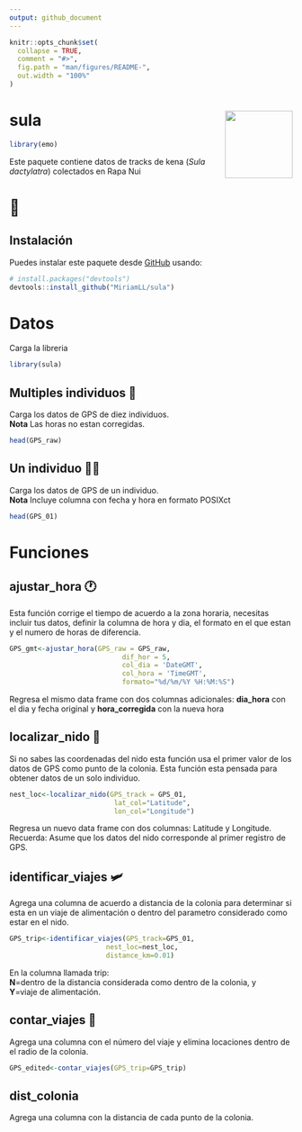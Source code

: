 ```yaml
---
output: github_document
---
```


<!-- README.md is generated from README.Rmd. Please edit that file -->

```r
knitr::opts_chunk$set(
  collapse = TRUE,
  comment = "#>",
  fig.path = "man/figures/README-",
  out.width = "100%"
)
```

# sula  <img src="man/figures/logo.png" align="right" width = "120px"/>

```r
library(emo)
```

Este paquete contiene datos de tracks de kena (_Sula dactylatra_) colectados en Rapa Nui  
<h1> 🗿 </h1>

## Instalación

Puedes instalar este paquete desde [GitHub](https://github.com/) usando:

``` r
# install.packages("devtools")
devtools::install_github("MiriamLL/sula")
```

# Datos
Carga la libreria
```r
library(sula)
```

## Multiples individuos 👯‍
Carga los datos de GPS de diez individuos.  
**Nota** Las horas no estan corregidas.
```r
head(GPS_raw)
```
## Un individuo 💃🏽
Carga los datos de GPS de un individuo.  
**Nota** Incluye columna con fecha y hora en formato POSIXct
```r
head(GPS_01)
```

# Funciones
## ajustar_hora 🕐
Esta función corrige el tiempo de acuerdo a la zona horaria, necesitas incluir tus datos, definir la columna de hora y dia, el formato en el que estan y el numero de horas de diferencia.
```r
GPS_gmt<-ajustar_hora(GPS_raw = GPS_raw,
                            dif_hor = 5,
                            col_dia = 'DateGMT',
                            col_hora = 'TimeGMT',
                            formato="%d/%m/%Y %H:%M:%S")
```
Regresa el mismo data frame con dos columnas adicionales: **dia_hora** con el dia y fecha original y **hora_corregida** con la nueva hora

## localizar_nido 🐣
Si no sabes las coordenadas del nido esta función usa el primer valor de los datos de GPS como punto de la colonia.
Esta función esta pensada para obtener datos de un solo individuo.
```r
nest_loc<-localizar_nido(GPS_track = GPS_01,
                          lat_col="Latitude",
                          lon_col="Longitude")
```
Regresa un nuevo data frame con dos columnas: Latitude y Longitude.  Recuerda: Asume que los datos del nido corresponde al primer registro de GPS. 

## identificar_viajes 🛩️
Agrega una columna de acuerdo a distancia de la colonia para determinar si esta en un viaje de alimentación o dentro del parametro considerado como estar en el nido. 
```r
GPS_trip<-identificar_viajes(GPS_track=GPS_01,
                        nest_loc=nest_loc,
                        distance_km=0.01)
```
En la columna llamada trip:  
**N**=dentro de la distancia considerada como dentro de la colonia, y  
**Y**=viaje de alimentación.


## contar_viajes 🧮
Agrega una columna con el número del viaje y elimina locaciones dentro de el radio de la colonia.
```r
GPS_edited<-contar_viajes(GPS_trip=GPS_trip)
```
## dist_colonia
Agrega una columna con la distancia de cada punto de la colonia.


